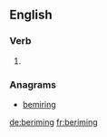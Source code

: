 
==English==

===Verb===
{{head|en|present participle}}

# {{present participle of|berime|lang=en|nocat=1}}

===Anagrams===
* [[bemiring#English|bemiring]]

[[de:beriming]]
[[fr:beriming]]